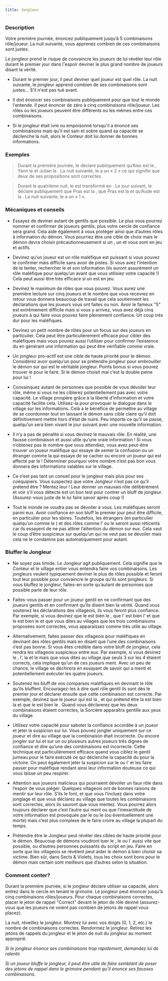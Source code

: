 ```yaml
---
title: Jongleur
---
```



<Role JONGLEUR header />

### Description

Votre première journée, énoncez publiquement jusqu’à 5 combinaisons rôle/joueur. La nuit suivante, vous apprenez combien de ces combinaisons sont justes.

Le jongleur prend le risque de convaincre les joueurs de lui révéler leur rôle durant le premier jour dans l'espoir deviner le plus grand nombre de joueurs disant la vérité.

-   Durant le premier jour, il peut deviner quel joueur est quel rôle. La nuit suivante, le jongleur apprend combien de ses combinaisons sont justes... S'il n'est pas tué avant.

-   Il doit énoncer ses combinaisons publiquement pour que tout le monde l'entende. Il peut énoncer de zéro à cinq combinaisons rôle/joueur. Les rôles ou les joueurs peuvent être différents ou les mêmes entre ces combinaisons.

-   Si le jongleur était ivre ou empoisonné lorsqu'il a énoncé ses combinaisons mais qu'il est sain et sobre quand sa capacité se déclenche la nuit, alors le Conteur doit lui donner de bonnes informations.

### Exemples 

> Durant la première journée, le <Role JONGLEUR /> déclare publiquement qu’Alex est le <Role CRIEUR />, Yann le <Role NO_DASHII /> et Julian le <Role SAGE />. La nuit suivante, le <Role JONGLEUR /> a un « 2 » ce qui signifie que deux de ses propositions sont correctes.

> Durant la quatrième nuit, le <Role SAVANT /> est transformé en <Role JONGLEUR />. Le jour suivant, le <Role JONGLEUR /> déclare publiquement que Pras est la <Role VIEILLE_CHOUETTE />, que Pras est la <Role SORCIERE /> et qu’Aude est la <Role VIEILLE_CHOUETTE />. La nuit suivante, le <Role JONGLEUR /> a un « 1 ».

### Mécaniques et conseils

- Essayez de deviner autant de gentils que possible. Le plus vous pourrez nommer et confirmer de joueurs gentils, plus votre cercle de confiance sera grand. Cela aide également à vous protéger ainsi que d’autres rôles à information du démon. Vous pourriez être une cible de choix mais le démon devra choisir précautionneusement si un <Role SAVANT />, un <Role FLEURISTE /> et vous sont en jeu et actifs.

- Devinez qu’un joueur est un rôle maléfique est puissant si vous pouvez le confirmer mais difficile sans avoir de pistes. Si vous avez l’intention de le tenter, rechercher le <Role REVEUR /> et son information (ils auront assurément un rôle maléfique pour quelqu’un avant que vous utilisiez votre capacité !) Cela peut aussi être très efficace si un <Role JUMEAU_MALEFIQUE /> est en jeu.

- Devinez le maximum de rôles que vous pouvez. Vous aurez une première lecture sur cinq joueurs et le nombre que vous recevrez en retour vous donnera beaucoup de travail que cela soutiennent les déclarations que les joueurs vous ont faites ou non. Avoir le fameux "5" est extrêmement difficile mais si vous y arrivez, vous avez déjà cinq joueurs à qui faire vous pouvez faire pleinement confiance. Un coup très dur pour les maléfiques.

- Devinez un petit nombre de rôles pour un focus sur des joueurs en particulier. Cela peut être particulièrement efficace pour cibler des maléfiques mais vous pouvez aussi l’utiliser pour confirmer l’existence du <Role VORTOX /> en générant une information qui peut être vérifiable comme vraie.

- Un jongleur pro-actif est une cible de haute priorité pour le démon. Considérez avoir quelqu’un pour se prétendre jongleur pour embrouiller le démon sur qui est le véritable jongleur. Points bonus si vous pouvez trouver le <Role SAGE />  pour le faire. Si le démon choisit mal c’est la double peine pour lui ! 

- Convainquez autant de personnes que possible de vous dévoiler leur rôle, même si vous ne les ciblerez potentiellement pas avec votre capacité. Le village prospère grâce à la liberté d’information et votre capacité facilite cela. Utilisez-la pour provoquer le dialogue dans le village sur les informations. Celà a le bénéfice de permettre au village de se coordonner tout en laissant le démon sans cible claire qu’il doit définitivement mettre hors d’état de nuire. Peu importe ce qu’il se passe, quelqu’un sera bien vivant le jour suivant avec une nouvelle information.

- Il n’y a pas de pénalité si vous devinez le mauvais rôle. En réalité, une fausse combinaison et aussi utile qu’une vraie information ! Si vous n’obtenez pas le nombre que vous attendiez, vous avez peut-être trouver un joueur maléfique qui essaye de semer la confusion ou un étranger comme la <Role DULCINEE /> qui essaye de se cacher ou encore un joueur qui est affecté par le <Role MANIPULATEUR /> ! Déterminer pourquoi votre nombre n’est pas bon vous donnera des informations valables sur le village.

- Ce n’est pas tant un conseil pour le jongleur mais plus pour ses coéquipiers. Vous suspectez que votre Jongleur n’est pas ce qu’il prétend être ? Mentez leur ! Leur donner un mauvais rôle délibérément et voir s’il vous détecte est un bon test pour contrer un bluff de jongleur. (Assurez-vous juste de le lui faire savoir après coup !)

- Tout le monde ne voudra pas se dévoiler à vous. Les maléfiques seront parmi eux. Avoir confiance en son bluff le premier jour peut être difficile, en particulier pour les sbires. Toutefois, les étrangers (en particulier quelqu’un comme le <Role MALADROIT />) et des rôles comme l’<Role ORACLE /> ou le <Role CRIEUR /> seront aussi réticents car ils essayent de ne pas attirer l’attention du démon sur eux. Cela vaut le coup d’être suspicieux sur quelqu’un qui ne veut pas se dévoiler mais cela ne le condamne pas automatiquement pour autant.
 
### Bluffer le Jongleur

- Ne soyez pas timide. Le Jongleur agit publiquement. Cela signifie que le Conteur et le village entier vous entendra faire vos combinaisons. Les jongleurs veulent typiquement deviner le plus de rôles possible et feront tout leur possible pour convaincre le groupe qu’ils sont jongleurs. Si vous bluffez le jongleur, faites-en sorte qu’autant de personnes que possible parle de leur rôle.

- Faites-vous passer pour un joueur gentil en ne confirmant que des joueurs gentils et en confirmant qu’ils disent bien la vérité. Quand vous soutenez les déclarations des villageois, ils vous feront plus confiance. Par exemple, si vous devinez que le <Role FLEURISTE /> est bien le <Role FLEURISTE />, que l’<Role HORLOGER /> est bien l’<Role HORLOGER /> et que le <Role SAVANT /> est bien le <Role SAVANT /> et que vous dites au villages que les trois combinaisons proposées sont correctes, vous apparaissez comme très utile au village.

- Alternativement, faites passer des villageois pour maléfiques en devinant des rôles gentils mais en disant que l’une des combinaisons n’est pas bonne. Si vous êtes crédible dans votre bluff de jongleur, cela rendra les villageois suspicieux entre eux. Par exemple, si vous devinez le <Role REVEUR />, l’<Role ARTISTE />, la <Role COUTURIERE /> et le <Role CRIEUR /> mais que vous dites au village que seuls 3 sur les 4 étaient corrects, cela implique qu’un de ces joueurs ment. Avec un peu de chance, le village se déchirera en essayant de savoir qui a menti et potentiellement exécuter les quatre joueurs. 

- Soutenez les bluff de vos comparses maléfiques en devinant le rôle qu’ils bluffent. Encouragez-les à dire quel rôle gentil ils sont dès le premier jour et déclarer ensuite que cette combinaison est correcte. Par exemple, devinez que le joueur qui est la <Role SORCIERE />, et qui prétend être la <Role DULCINEE /> est bien la <Role DULCINEE /> et que le <Role CHARMEUR_DE_SERPENT /> est bien le <Role CHARMEUR_DE_SERPENT />. Quand vous déclarerez que les deux combinaisons étaient correctes, la Sorcière apparaîtra gentille aux yeux du village.

- Utilisez votre capacité pour saboter la confiance accordée à un joueur et jeter la suspicion sur lui. Vous pouvez jongler uniquement sur ce joueur et dire au village que la combinaison était incorrecte. Ou encore jongler sur lui et sur un ou plusieurs autres joueurs très dignes de confiance et dire qu’une des combinaisons est incorrecte. Cette technique est particulièrement efficace quand vous ciblez le gentil jumeau pour le faire exécuté ce qui déclenche la capacité du <Role JUMEAU_MALEFIQUE /> pour la victoire. On peut également jeter la suspicion sur le <Role SAVANT /> ou l’<Role HORLOGER /> et les faire passer pour maléfique rendant ainsi leur information douteuse ce qui vous laisse un peu respirer.

- Attention aux joueurs malicieux qui pourraient dévoiler un faux rôle dans l’espoir de vous piéger. Quelques villageois ont de bonnes raisons de mentir sur leur rôle. S’ils le font, et que vous l’incluez dans votre jonglage et que vous déclarez au village que toutes les combinaisons sont correctes, alors ils sauront que vous mentez. Vous pourrez alors toujours déclarer que c’est l’autre qui ment ou que l’inexactitude de votre information est provoquée par le <Role VORTOX /> ou le <Role NO_DASHII /> (ou éventuellement une <Role DULCINEE /> morte) mais c’est plus complexe de le faire croire au village la plupart du temps.

- Prétendre être le Jongleur peut révéler des cibles de haute priorité pour le démon. Beaucoup de démons voudront tuer le <Role FLEURISTE />, le <Role SAVANT /> ou l’<Role ORACLE /> aussi vite que possible, ou d’autres personnes puissants du script en jeu. Faire en sorte que les villageois se révèlent peut aider le démon à bien choisir sa victime. Bien sûr, dans Sects & Violets, tous les choix sont bons pour le démon mais certain sont meilleurs que d’autres selon la situation.

### Comment conter?

Durant la première journée, si le jongleur déclare utiliser sa capacité, alors entrez dans le cercle en tenant le grimoire. Le jongleur peut énoncer jusqu’à cinq combinaisons rôles/joueurs. Pour chaque combinaisons correctes, placer le jeton de rappel "Correct" devant le jeton de rôle deviné (assurez-vous que les joueurs ne voient pas combien de jetons de rappel vous placez).

La nuit, réveillez le jongleur. Montrez lui avec vos doigts (0, 1, 2, etc.) le nombre de combinaisons correctes. Rendormez le jongleur. Retirez les jetons de rappels du jongleur et le jeton de nuit du jongleur au moment approprié.

_Si le jongleur énonce ses combinaisons trop rapidement, demandez lui de ralentir._

_Si un joueur bluffe le jongleur, il peut être utile de faire semblant de poser des jetons de rappel dans le grimoire pendant qu’il énonce ses fausses combinaisons._
